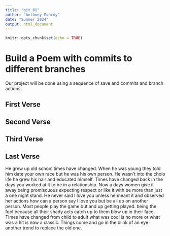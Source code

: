 ```yaml
---
title: "git_01"
author: "Anthony Monroy"
date: "Summer 2024"
output: html_document
---
```


```r
knitr::opts_chunk$set(echo = TRUE)
```
# Build a Poem with commits to different branches
Our project will be done using a sequence of save and commits and branch actions.
<!-- Do not modify or change any text in "!--" bracketed areas such as this --- these are instructions to
you, if you change any of this the git program will notice it and compromise your git merging strategy !-->

## First Verse 
<!--Put the first five lines of a poem by Lewis Carrol in this section!-->

## Second Verse
<!--Put the first five lines of a poem by Robert Frost here!-->

## Third Verse
<!--Put the first two verses of The Walrus and the Carpenter here!-->

## Last Verse
<!--Put a short poem you created using chatGPT of 20 to 30 lines,here!-->
He grew up old school times have changed. When he was young they told him date your own race but he was his own person. He wasn't into the cholo life he grew his hair and educated himself. Times have changed back in the days you worked at it to be in a relationship. Now a days women give it away being promiscuous expecting respect or like it with be more than just a one night stand. He never said I love you unless he meant it and observed her actions how can a person say I love you but be all up on another person. Most people play the game but and up getting played. being the fool because all their shady acts catch up to them blow up in their face. Times have changed from child to adult what was cool is no more or what was a hit is now a classic. Things come and go in the blink of an eye another trend to replace the old one.